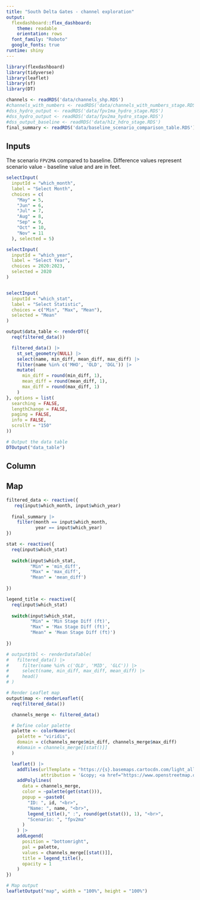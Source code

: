 ```yaml
---
title: "South Delta Gates - channel exploration"
output: 
  flexdashboard::flex_dashboard:
    theme: readable
    orientation: rows
  font_family: "Roboto"
  google_fonts: true
runtime: shiny
---
```


```r
library(flexdashboard)
library(tidyverse)
library(leaflet)
library(sf)
library(DT)
```

```r
channels <- readRDS('data/channels_shp.RDS')
#channels_with_numbers <- readRDS('data/channels_with_numbers_stage.RDS')
#dss_hydro_output <- readRDS('data/fpv1ma_hydro_stage.RDS')
#dss_hydro_output <- readRDS('data/fpv2ma_hydro_stage.RDS')
#dss_output_baseline <- readRDS('data/h1z_hdro_stage.RDS')
final_summary <- readRDS('data/baseline_scenario_comparison_table.RDS')
```

## Inputs {.sidebar data-width=500}

The scenario `FPV2MA` compared to baseline. Difference values represent scenario value - baseline value and are in feet. 

```r
selectInput(
  inputId = "which_month",
  label = "Select Month",
  choices = c(
    "May" = 5,
    "Jun" = 6,
    "Jul" = 7,
    "Aug" = 8,
    "Sep" = 9,
    "Oct" = 10,
    "Nov" = 11
  ), selected = 5)

selectInput(
  inputId = "which_year", 
  label = "Select Year", 
  choices = 2020:2023, 
  selected = 2020
)


selectInput(
  inputId = "which_stat", 
  label = "Select Statistic", 
  choices = c("Min", "Max", "Mean"), 
  selected = "Mean"
)

output$data_table <- renderDT({
  req(filtered_data()) 

  filtered_data() |> 
    st_set_geometry(NULL) |>  
    select(name, min_diff, mean_diff, max_diff) |> 
    filter(name %in% c('MHO', 'OLD', 'DGL')) |> 
    mutate(
      min_diff = round(min_diff, 1), 
      mean_diff = round(mean_diff, 1),
      max_diff = round(max_diff, 1)
    ) 
}, options = list(
  searching = FALSE,  
  lengthChange = FALSE,  
  paging = FALSE, 
  info = FALSE,
  scrollY = "150" 
))

# Output the data table
DTOutput("data_table")

```

## Column {data-width="100" data-height="100"}

## Map

```r
filtered_data <- reactive({
   req(input$which_month, input$which_year)
  
  final_summary |> 
    filter(month == input$which_month,
           year == input$which_year) 
})

stat <- reactive({
  req(input$which_stat)
  
  switch(input$which_stat, 
         "Min" = 'min_diff', 
         "Max" = 'max_diff',
         "Mean" = 'mean_diff')
  
})

legend_title <- reactive({
  req(input$which_stat)
  
  switch(input$which_stat, 
         "Min" = 'Min Stage Diff (ft)', 
         "Max" = 'Max Stage Diff (ft)',
         "Mean" = 'Mean Stage Diff (ft)')
  
})

# output$tbl <- renderDataTable(
#   filtered_data() |> 
#     filter(name %in% c('OLD', 'MID', 'GLC')) |> 
#     select(name, min_diff, max_diff, mean_diff) |> 
#     head()
# )

# Render Leaflet map
output$map <- renderLeaflet({
  req(filtered_data())

  channels_merge <- filtered_data()

  # Define color palette
  palette <- colorNumeric(
    palette = "viridis",
    domain = c(channels_merge$min_diff, channels_merge$max_diff)
    #domain = channels_merge[[stat()]]
  )

  leaflet() |> 
    addTiles(urlTemplate = "https://{s}.basemaps.cartocdn.com/light_all/{z}/{x}/{y}{r}.png",
             attribution = '&copy; <a href="https://www.openstreetmap.org/copyright">OpenStreetMap</a> contributors &copy; <a href="https://carto.com/">CARTO</a>') |> 
    addPolylines(
      data = channels_merge,
      color = ~palette(get(stat())),
      popup = ~paste0(
        "ID: ", id, "<br>",
        "Name: ", name, "<br>",
        legend_title()," :", round(get(stat()), 1), "<br>",
        "Scenario: ", "fpv2ma"
      )
    ) |> 
    addLegend(
      position = "bottomright",
      pal = palette,
      values = channels_merge[[stat()]],
      title = legend_title(),
      opacity = 1
    )
})

# Map output
leafletOutput("map", width = "100%", height = "100%")

```
